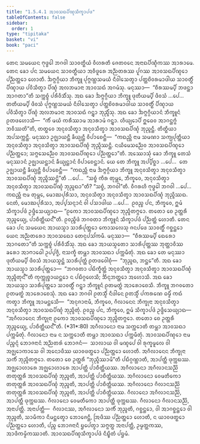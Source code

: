 ```yaml
---
title: "1.5.4.1 ᩋᩣᩅᩈᨳᨸᩥᨱ᩠ᨯᩈᩥᨠ᩠ᨡᩣᨸᨴ"
tableOfContents: false
sidebar:
  order: 1
type: "tipitaka"
basket: "vi"
book: "paci"
---
```



<DynamicBreadcrumb />

<Division number="203" book="paci">

<Paragraph number="664" book="paci">
ᨲᩮᨶ ᩈᨾᨿᩮᨶ ᨻᩩᨴ᩠ᨵᩮᩤ ᨽᨣᩅᩤ ᩈᩣᩅᨲ᩠ᨳᩥᨿᩴ ᩅᩥᩉᩁᨲᩥ ᨩᩮᨲᩅᨶᩮ ᩋᨶᩣᨳᨸᩥᨱ᩠ᨯᩥᨠᩔ ᩋᩣᩁᩣᨾᩮ. ᨲᩮᨶ ᨡᩮᩣ ᨸᨶ ᩈᨾᨿᩮᨶ ᩈᩣᩅᨲ᩠ᨳᩥᨿᩣ ᩋᩅᩥᨴᩪᩁᩮ ᩋᨬ᩠ᨬᨲᩁᩔ ᨸᩪᨣᩔ ᩋᩣᩅᩈᨳᨸᩥᨱ᩠ᨯᩮᩣ ᨸᨬ᩠ᨬᨲ᩠ᨲᩮᩣ ᩉᩮᩣᨲᩥ. ᨨᨻ᩠ᨻᨣ᩠ᨣᩥᨿᩣ ᨽᩥᨠ᩠ᨡᩪ ᨸᩩᨻ᩠ᨻᨱ᩠ᩉᩈᨾᨿᩴ ᨶᩥᩅᩤᩈᩮᨲ᩠ᩅᩣ ᨸᨲ᩠ᨲᨧᩦᩅᩁᨾᩣᨴᩤᨿ ᩈᩣᩅᨲ᩠ᨳᩥᩴ ᨸᩥᨱ᩠ᨯᩣᨿ ᨸᩅᩥᩈᩥᨲ᩠ᩅᩣ ᨸᩥᨱ᩠ᨯᩴ ᩋᩃᨽᨾᩣᨶᩣ ᩋᩣᩅᩈᨳᩴ ᩋᨣᨾᩴᩈᩩ. ᨾᨶᩩᩔᩣ—  “ᨧᩥᩁᩔᨾ᩠ᨸᩥ ᨽᨴᨶ᩠ᨲᩣ ᩋᩣᨣᨲᩣ”ᨲᩥ ᩈᨠ᩠ᨠᨧ᩠ᨧᩴ ᨸᩁᩥᩅᩥᩈᩥᩴᩈᩩ. ᩋᨳ ᨡᩮᩣ ᨨᨻ᩠ᨻᨣ᩠ᨣᩥᨿᩣ ᨽᩥᨠ᩠ᨡᩪ ᨴᩩᨲᩥᨿᨾ᩠ᨸᩥ ᨴᩥᩅᩈᩴ …ᨸᩮ…  ᨲᨲᩥᨿᨾ᩠ᨸᩥ ᨴᩥᩅᩈᩴ ᨸᩩᨻ᩠ᨻᨱ᩠ᩉᩈᨾᨿᩴ ᨶᩥᩅᩤᩈᩮᨲ᩠ᩅᩣ ᨸᨲ᩠ᨲᨧᩦᩅᩁᨾᩣᨴᩤᨿ ᩈᩣᩅᨲ᩠ᨳᩥᩴ ᨸᩥᨱ᩠ᨯᩣᨿ ᨸᩅᩥᩈᩥᨲ᩠ᩅᩣ ᨸᩥᨱ᩠ᨯᩴ ᩋᩃᨽᨾᩣᨶᩣ ᩋᩣᩅᩈᨳᩴ ᨣᨶ᩠ᨲ᩠ᩅᩣ ᨽᩩᨬ᩠ᨩᩥᩴᩈᩩ. ᩋᨳ ᨡᩮᩣ ᨨᨻ᩠ᨻᨣ᩠ᨣᩥᨿᩣᨶᩴ ᨽᩥᨠ᩠ᨡᩪᨶᩴ ᩑᨲᨴᩉᩮᩣᩈᩥ—  “ᨠᩥᩴ ᨾᨿᩴ ᨠᩁᩥᩔᩣᨾ ᩋᩣᩁᩣᨾᩴ ᨣᨶ᩠ᨲ᩠ᩅᩣ. ᩉᩥᨿ᩠ᨿᩮᩣᨸᩥ ᩍᨵᩮᩅ ᩋᩣᨣᨶ᩠ᨲᨻ᩠ᨻᩴ ᨽᩅᩥᩔᨲᩦ”ᨲᩥ, ᨲᨲ᩠ᨳᩮᩅ ᩋᨶᩩᩅᩈᩥᨲ᩠ᩅᩣ ᩋᨶᩩᩅᩈᩥᨲ᩠ᩅᩣ ᩋᩣᩅᩈᨳᨸᩥᨱ᩠ᨯᩴ ᨽᩩᨬ᩠ᨩᨶ᩠ᨲᩥ. ᨲᩥᨲ᩠ᨳᩥᨿᩣ ᩋᨸᩈᨠ᩠ᨠᨶ᩠ᨲᩥ. ᨾᨶᩩᩔᩣ ᩏᨩ᩠ᨫᩣᨿᨶ᩠ᨲᩥ ᨡᩥᨿ᩠ᨿᨶ᩠ᨲᩥ ᩅᩥᨸᩣᨧᩮᨶ᩠ᨲᩥ—  “ᨠᨳᨬ᩠ᩉᩥ ᨶᩣᨾ ᩈᨾᨱᩣ ᩈᨠ᩠ᨿᨸᩩᨲ᩠ᨲᩥᨿᩣ ᩋᨶᩩᩅᩈᩥᨲ᩠ᩅᩣ ᩋᨶᩩᩅᩈᩥᨲ᩠ᩅᩣ ᩋᩣᩅᩈᨳᨸᩥᨱ᩠ᨯᩴ ᨽᩩᨬ᩠ᨩᩥᩔᨶ᩠ᨲᩥ. ᨶᨿᩥᨾᩮᩈᨬ᩠ᨬᩮᩅ ᩋᩣᩅᩈᨳᨸᩥᨱ᩠ᨯᩮᩣ ᨸᨬ᩠ᨬᨲ᩠ᨲᩮᩣ; ᩈᨻ᩠ᨻᩮᩈᨬ᩠ᨬᩮᩅ ᩋᩣᩅᩈᨳᨸᩥᨱ᩠ᨯᩮᩣ ᨸᨬ᩠ᨬᨲ᩠ᨲᩮᩣ”ᨲᩥ.
</Paragraph>

<Paragraph number="665" book="paci">
ᩋᩔᩮᩣᩈᩩᩴ ᨡᩮᩣ ᨽᩥᨠ᩠ᨡᩪ ᨲᩮᩈᩴ ᨾᨶᩩᩔᩣᨶᩴ ᩏᨩ᩠ᨫᩣᨿᨶ᩠ᨲᩣᨶᩴ ᨡᩥᨿ᩠ᨿᨶ᩠ᨲᩣᨶᩴ ᩅᩥᨸᩣᨧᩮᨶ᩠ᨲᩣᨶᩴ. ᨿᩮ ᨲᩮ ᨽᩥᨠ᩠ᨡᩪ ᩋᨸ᩠ᨸᩥᨧ᩠ᨨᩣ …ᨸᩮ…  ᨲᩮ ᩏᨩ᩠ᨫᩣᨿᨶ᩠ᨲᩥ ᨡᩥᨿ᩠ᨿᨶ᩠ᨲᩥ ᩅᩥᨸᩣᨧᩮᨶ᩠ᨲᩥ—  “ᨠᨳᨬ᩠ᩉᩥ ᨶᩣᨾ ᨨᨻ᩠ᨻᨣ᩠ᨣᩥᨿᩣ ᨽᩥᨠ᩠ᨡᩪ ᩋᨶᩩᩅᩈᩥᨲ᩠ᩅᩣ ᩋᨶᩩᩅᩈᩥᨲ᩠ᩅᩣ ᩋᩣᩅᩈᨳᨸᩥᨱ᩠ᨯᩴ ᨽᩩᨬ᩠ᨩᩥᩔᨶ᩠ᨲᩦ”ᨲᩥ …ᨸᩮ…  “ᩈᨧ᩠ᨧᩴ ᨠᩥᩁ ᨲᩩᨾ᩠ᩉᩮ, ᨽᩥᨠ᩠ᨡᩅᩮ, ᩋᨶᩩᩅᩈᩥᨲ᩠ᩅᩣ ᩋᨶᩩᩅᩈᩥᨲ᩠ᩅᩣ ᩋᩣᩅᩈᨳᨸᩥᨱ᩠ᨯᩴ ᨽᩩᨬ᩠ᨩᨳᩣ”ᨲᩥ? “ᩈᨧ᩠ᨧᩴ, ᨽᨣᩅᩤ”ᨲᩥ. ᩅᩥᨣᩁᩉᩥ ᨻᩩᨴ᩠ᨵᩮᩤ ᨽᨣᩅᩤ …ᨸᩮ…  ᨠᨳᨬ᩠ᩉᩥ ᨶᩣᨾ ᨲᩩᨾ᩠ᩉᩮ, ᨾᩮᩣᨥᨸᩩᩁᩥᩈᩣ, ᩋᨶᩩᩅᩈᩥᨲ᩠ᩅᩣ ᩋᨶᩩᩅᩈᩥᨲ᩠ᩅᩣ ᩋᩣᩅᩈᨳᨸᩥᨱ᩠ᨯᩴ ᨽᩩᨬ᩠ᨩᩥᩔᨳ. ᨶᩮᨲᩴ, ᨾᩮᩣᨥᨸᩩᩁᩥᩈᩣ, ᩋᨸ᩠ᨸᩈᨶ᩠ᨶᩣᨶᩴ ᩅᩤ ᨸᩈᩣᨴᩤᨿ …ᨸᩮ…  ᩑᩅᨬ᩠ᨧ ᨸᨶ, ᨽᩥᨠ᩠ᨡᩅᩮ, ᩍᨾᩴ ᩈᩥᨠ᩠ᨡᩣᨸᨴᩴ ᩏᨴ᩠ᨴᩥᩈᩮᨿ᩠ᨿᩣᨳ—
</Paragraph>

<Paragraph number="666" book="paci">
<Emphasis>“ᩑᨠᩮᩣ ᩋᩣᩅᩈᨳᨸᩥᨱ᩠ᨯᩮᩣ ᨽᩩᨬ᩠ᨩᩥᨲᨻ᩠ᨻᩮᩣ. ᨲᨲᩮᩣ ᨧᩮ ᩏᨲ᩠ᨲᩁᩥ ᨽᩩᨬ᩠ᨩᩮᨿ᩠ᨿ, ᨸᩣᨧᩥᨲ᩠ᨲᩥᨿᨶ᩺”</Emphasis>ᨲᩥ.
</Paragraph>

<Paragraph number="667" book="paci">
ᩑᩅᨬ᩠ᨧᩥᨴᩴ ᨽᨣᩅᨲᩣ ᨽᩥᨠ᩠ᨡᩪᨶᩴ ᩈᩥᨠ᩠ᨡᩣᨸᨴᩴ ᨸᨬ᩠ᨬᨲ᩠ᨲᩴ ᩉᩮᩣᨲᩥ.
</Paragraph>

</Division>
<Division number="204" book="paci">

<Paragraph number="668" book="paci">
ᨲᩮᨶ ᨡᩮᩣ ᨸᨶ ᩈᨾᨿᩮᨶ ᩋᩣᨿᩈ᩠ᨾᩣ ᩈᩣᩁᩥᨸᩩᨲ᩠ᨲᩮᩣ ᨠᩮᩣᩈᩃᩮᩈᩩ ᨩᨶᨸᨴᩮ ᩈᩣᩅᨲ᩠ᨳᩥᩴ ᨣᨧ᩠ᨨᨶ᩠ᨲᩮᩣ ᨿᩮᨶ ᩋᨬ᩠ᨬᨲᩁᩮᩣ ᩋᩣᩅᩈᨳᩮᩣ ᨲᩮᨶᩩᨸᩈᩘᨠᨾᩥ. ᨾᨶᩩᩔᩣ—  “ᨧᩥᩁᩔᨾ᩠ᨸᩥ ᨳᩮᩁᩮᩣ ᩋᩣᨣᨲᩮᩣ”ᨲᩥ ᩈᨠ᩠ᨠᨧ᩠ᨧᩴ ᨸᩁᩥᩅᩥᩈᩥᩴᩈᩩ. ᩋᨳ ᨡᩮᩣ ᩋᩣᨿᩈ᩠ᨾᨲᩮᩣ ᩈᩣᩁᩥᨸᩩᨲ᩠ᨲᩔ ᨽᩩᨲ᩠ᨲᩣᩅᩥᩔ ᨡᩁᩮᩣ ᩋᩣᨻᩣᨵᩮᩤ ᩏᨸ᩠ᨸᨩ᩠ᨩᩥ, ᨶᩣᩈᨠ᩠ᨡᩥ ᨲᨾ᩠ᩉᩣ ᩋᩣᩅᩈᨳᩣ ᨸᨠ᩠ᨠᨾᩥᨲᩩᩴ. ᩋᨳ ᨡᩮᩣ ᨲᩮ ᨾᨶᩩᩔᩣ ᨴᩩᨲᩥᨿᨾ᩠ᨸᩥ ᨴᩥᩅᩈᩴ ᩋᩣᨿᩈ᩠ᨾᨶ᩠ᨲᩴ ᩈᩣᩁᩥᨸᩩᨲ᩠ᨲᩴ ᩑᨲᨴᩅᩮᩤᨧᩩᩴ—  “ᨽᩩᨬ᩠ᨩᨳ, ᨽᨶ᩠ᨲᩮ”ᨲᩥ. ᩋᨳ ᨡᩮᩣ ᩋᩣᨿᩈ᩠ᨾᩣ ᩈᩣᩁᩥᨸᩩᨲ᩠ᨲᩮᩣ—  “ᨽᨣᩅᨲᩣ ᨸᨭᩥᨠ᩠ᨡᩥᨲ᩠ᨲᩴ ᩋᨶᩩᩅᩈᩥᨲ᩠ᩅᩣ ᩋᨶᩩᩅᩈᩥᨲ᩠ᩅᩣ ᩋᩣᩅᩈᨳᨸᩥᨱ᩠ᨯᩴ ᨽᩩᨬ᩠ᨩᩥᨲᩩᨶ᩺”ᨲᩥ ᨠᩩᨠ᩠ᨠᩩᨧ᩠ᨧᩣᨿᨶ᩠ᨲᩮᩣ ᨶ ᨸᨭᩥᨣ᩠ᨣᩉᩮᩈᩥ; ᨨᩥᨶ᩠ᨶᨽᨲ᩠ᨲᩮᩣ ᩋᩉᩮᩣᩈᩥ. ᩋᨳ ᨡᩮᩣ ᩋᩣᨿᩈ᩠ᨾᩣ ᩈᩣᩁᩥᨸᩩᨲ᩠ᨲᩮᩣ ᩈᩣᩅᨲ᩠ᨳᩥᩴ ᨣᨶ᩠ᨲ᩠ᩅᩣ ᨽᩥᨠ᩠ᨡᩪᨶᩴ ᩑᨲᨾᨲ᩠ᨳᩴ ᩋᩣᩁᩮᩣᨧᩮᩈᩥ. ᨽᩥᨠ᩠ᨡᩪ ᨽᨣᩅᨲᩮᩣ ᩑᨲᨾᨲ᩠ᨳᩴ ᩋᩣᩁᩮᩣᨧᩮᩈᩩᩴ.
</Paragraph>

<Paragraph number="669" book="paci">
ᩋᨳ ᨡᩮᩣ ᨽᨣᩅᩤ ᩑᨲᩈ᩠ᨾᩥᩴ ᨶᩥᨴᩤᨶᩮ ᩑᨲᩈ᩠ᨾᩥᩴ ᨸᨠᩁᨱᩮ ᨵᨾ᩠ᨾᩥᩴ ᨠᨳᩴ ᨠᨲ᩠ᩅᩣ ᨽᩥᨠ᩠ᨡᩪ ᩋᩣᨾᨶ᩠ᨲᩮᩈᩥ—  “ᩋᨶᩩᨩᩣᨶᩣᨾᩥ, ᨽᩥᨠ᩠ᨡᩅᩮ, ᨣᩥᩃᩣᨶᩮᨶ ᨽᩥᨠ᩠ᨡᩩᨶᩣ ᩋᨶᩩᩅᩈᩥᨲ᩠ᩅᩣ ᩋᨶᩩᩅᩈᩥᨲ᩠ᩅᩣ ᩋᩣᩅᩈᨳᨸᩥᨱ᩠ᨯᩴ ᨽᩩᨬ᩠ᨩᩥᨲᩩᩴ. ᩑᩅᨬ᩠ᨧ ᨸᨶ, ᨽᩥᨠ᩠ᨡᩅᩮ, ᩍᨾᩴ ᩈᩥᨠ᩠ᨡᩣᨸᨴᩴ ᩏᨴ᩠ᨴᩥᩈᩮᨿ᩠ᨿᩣᨳ—
</Paragraph>

</Division>
<Division number="205" book="paci">

<Paragraph number="670" book="paci">
<Emphasis>“ᩋᨣᩥᩃᩣᨶᩮᨶ ᨽᩥᨠ᩠ᨡᩩᨶᩣ ᩑᨠᩮᩣ ᩋᩣᩅᩈᨳᨸᩥᨱ᩠ᨯᩮᩣ ᨽᩩᨬ᩠ᨩᩥᨲᨻ᩠ᨻᩮᩣ. ᨲᨲᩮᩣ ᨧᩮ ᩏᨲ᩠ᨲᩁᩥ ᨽᩩᨬ᩠ᨩᩮᨿ᩠ᨿ, ᨸᩣᨧᩥᨲ᩠ᨲᩥᨿᨶ᩺”</Emphasis>ᨲᩥ. (*31*:<Emphasis>80</Emphasis>)
</Paragraph>

</Division>
<Division number="206" book="paci">

<Paragraph number="671" book="paci">
<Emphasis>ᩋᨣᩥᩃᩣᨶᩮᩣ</Emphasis> ᨶᩣᨾ ᩈᨠ᩠ᨠᩮᩣᨲᩥ ᨲᨾ᩠ᩉᩣ ᩋᩣᩅᩈᨳᩣ ᨸᨠ᩠ᨠᨾᩥᨲᩩᩴ.
</Paragraph>

<Paragraph number="672" book="paci">
<Emphasis>ᨣᩥᩃᩣᨶᩮᩣ</Emphasis> ᨶᩣᨾ ᨶ ᩈᨠ᩠ᨠᩮᩣᨲᩥ ᨲᨾ᩠ᩉᩣ ᩋᩣᩅᩈᨳᩣ ᨸᨠ᩠ᨠᨾᩥᨲᩩᩴ.
</Paragraph>

<Paragraph number="673" book="paci">
<Emphasis>ᩋᩣᩅᩈᨳᨸᩥᨱ᩠ᨯᩮᩣ</Emphasis> ᨶᩣᨾ ᨸᨬ᩠ᨧᨶ᩠ᨶᩴ ᨽᩮᩣᨩᨶᩣᨶᩴ ᩋᨬ᩠ᨬᨲᩁᩴ ᨽᩮᩣᨩᨶᩴ—  ᩈᩣᩃᩣᨿ ᩅᩤ ᨾᨱ᩠ᨯᨸᩮ ᩅᩤ ᩁᩩᨠ᩠ᨡᨾᩪᩃᩮ ᩅᩤ ᩋᨩ᩠ᨫᩮᩣᨠᩣᩈᩮ ᩅᩤ ᩋᨶᩮᩣᨴᩥᩔ ᨿᩣᩅᨴᨲ᩠ᨳᩮᩣ ᨸᨬ᩠ᨬᨲ᩠ᨲᩮᩣ ᩉᩮᩣᨲᩥ. ᩋᨣᩥᩃᩣᨶᩮᨶ ᨽᩥᨠ᩠ᨡᩩᨶᩣ ᩈᨠᩥᩴ ᨽᩩᨬ᩠ᨩᩥᨲᨻ᩠ᨻᩮᩣ. ᨲᨲᩮᩣ ᨧᩮ ᩏᨲ᩠ᨲᩁᩥ “ᨽᩩᨬ᩠ᨩᩥᩔᩣᨾᩦ”ᨲᩥ ᨸᨭᩥᨣ᩠ᨣᨱ᩠ᩉᩣᨲᩥ, ᩋᩣᨸᨲ᩠ᨲᩥ ᨴᩩᨠ᩠ᨠᨭᩔ. ᩋᨩ᩠ᨫᩮᩣᩉᩣᩁᩮ ᩋᨩ᩠ᨫᩮᩣᩉᩣᩁᩮ ᩋᩣᨸᨲ᩠ᨲᩥ ᨸᩣᨧᩥᨲ᩠ᨲᩥᨿᩔ.
</Paragraph>

</Division>
<Division number="207" book="paci">

<Paragraph number="674" book="paci">
ᩋᨣᩥᩃᩣᨶᩮᩣ ᩋᨣᩥᩃᩣᨶᩈᨬ᩠ᨬᩦ ᨲᨲᩩᨲ᩠ᨲᩁᩥ ᩋᩣᩅᩈᨳᨸᩥᨱ᩠ᨯᩴ ᨽᩩᨬ᩠ᨩᨲᩥ, ᩋᩣᨸᨲ᩠ᨲᩥ ᨸᩣᨧᩥᨲ᩠ᨲᩥᨿᩔ. ᩋᨣᩥᩃᩣᨶᩮᩣ ᩅᩮᨾᨲᩥᨠᩮᩣ ᨲᨲᩩᨲ᩠ᨲᩁᩥ ᩋᩣᩅᩈᨳᨸᩥᨱ᩠ᨯᩴ ᨽᩩᨬ᩠ᨩᨲᩥ, ᩋᩣᨸᨲ᩠ᨲᩥ ᨸᩣᨧᩥᨲ᩠ᨲᩥᨿᩔ. ᩋᨣᩥᩃᩣᨶᩮᩣ ᨣᩥᩃᩣᨶᩈᨬ᩠ᨬᩦ ᨲᨲᩩᨲ᩠ᨲᩁᩥ ᩋᩣᩅᩈᨳᨸᩥᨱ᩠ᨯᩴ ᨽᩩᨬ᩠ᨩᨲᩥ, ᩋᩣᨸᨲ᩠ᨲᩥ ᨸᩣᨧᩥᨲ᩠ᨲᩥᨿᩔ.
</Paragraph>

<Paragraph number="675" book="paci">
ᨣᩥᩃᩣᨶᩮᩣ ᩋᨣᩥᩃᩣᨶᩈᨬ᩠ᨬᩦ, ᩋᩣᨸᨲ᩠ᨲᩥ ᨴᩩᨠ᩠ᨠᨭᩔ. ᨣᩥᩃᩣᨶᩮᩣ ᩅᩮᨾᨲᩥᨠᩮᩣ ᩋᩣᨸᨲ᩠ᨲᩥ ᨴᩩᨠ᩠ᨠᨭᩔ. ᨣᩥᩃᩣᨶᩮᩣ ᨣᩥᩃᩣᨶᩈᨬ᩠ᨬᩦ, ᩋᨶᩣᨸᨲ᩠ᨲᩥ.
</Paragraph>

</Division>
<Division number="208" book="paci">

<Paragraph number="676" book="paci">
ᩋᨶᩣᨸᨲ᩠ᨲᩥ—  ᨣᩥᩃᩣᨶᩔ, ᩋᨣᩥᩃᩣᨶᩮᩣ ᩈᨠᩥᩴ ᨽᩩᨬ᩠ᨩᨲᩥ, ᨣᨧ᩠ᨨᨶ᩠ᨲᩮᩣ, ᩅᩤ ᩋᩣᨣᨧ᩠ᨨᨶ᩠ᨲᩮᩣ ᩅᩤ ᨽᩩᨬ᩠ᨩᨲᩥ, ᩈᩣᨾᩥᨠᩣ ᨶᩥᨾᨶ᩠ᨲᩮᨲ᩠ᩅᩣ ᨽᩮᩣᨩᩮᨶ᩠ᨲᩥ, ᩒᨴᩥᩔ ᨸᨬ᩠ᨬᨲ᩠ᨲᩮᩣ ᩉᩮᩣᨲᩥ, ᨶ ᨿᩣᩅᨴᨲ᩠ᨳᩮᩣ ᨸᨬ᩠ᨬᨲ᩠ᨲᩮᩣ ᩉᩮᩣᨲᩥ, ᨸᨬ᩠ᨧ ᨽᩮᩣᨩᨶᩣᨶᩥ ᨮᨸᩮᨲ᩠ᩅᩣ ᩈᨻ᩠ᨻᨲ᩠ᨳ ᩋᨶᩣᨸᨲ᩠ᨲᩥ, ᩏᨾ᩠ᨾᨲ᩠ᨲᨠᩔ, ᩋᩣᨴᩥᨠᨾ᩠ᨾᩥᨠᩔᩣᨲᩥ.

</Paragraph>
</Division>

<Paragraph number="677" type="center" book="paci">
ᩋᩣᩅᩈᨳᨸᩥᨱ᩠ᨯᩈᩥᨠ᩠ᨡᩣᨸᨴᩴ ᨶᩥᨭ᩠ᨮᩥᨲᩴ ᨸᨮᨾᩴ.
</Paragraph>
